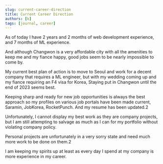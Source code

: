 ```yaml
---
slug: current-career-direction
title: Current Career Direction
authors: [k]
tags: [journal, career]
---
```


As of today I have 2 years and 2 months of web development experience, and 7 months of ML experience.

And although Changwon is a very affordable city with all the amenities to keep me and my fiance happy, good jobs seem to be nearly impossible to come by.

My current best plan of action is to move to Seoul and work for a decent company that requires a ML engineer, but with my wedding coming up and my fiance requiring an F4 visa for Korea,
Staying put in Changwon until the end of 2023 seems best.

Keeping sharp and ready for new job opportunities is always the best approach so my profiles on various job portals have been made current, Saramin, JobKorea, RocketPunch. And my resume has been updated.2

Unfortunately, I cannot display my best work as they are company projects, but I am still attempting to salvage as much as I can for my portfolio without violating company policy.

Personal projects are unfortunately in a very sorry state and need much more work to be done on them.2

I am keeping my spirits up at least as every day I spend at my company is more experience in my career.

